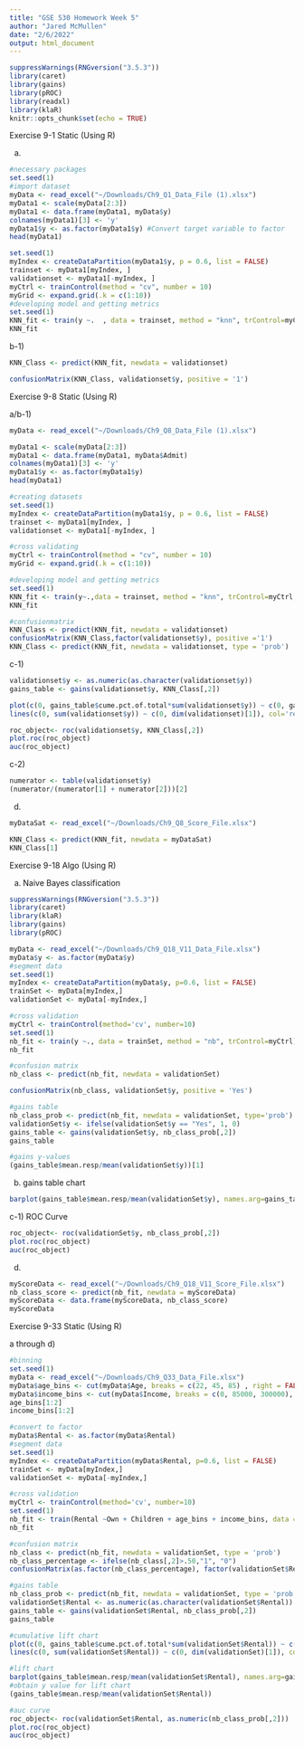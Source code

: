 ```yaml
---
title: "GSE 530 Homework Week 5"
author: "Jared McMullen"
date: "2/6/2022"
output: html_document
---
```


```r
suppressWarnings(RNGversion("3.5.3"))
library(caret)
library(gains)
library(pROC)
library(readxl)
library(klaR)
knitr::opts_chunk$set(echo = TRUE)
```

Exercise 9-1 Static (Using R)

a)

```r
#necessary packages
set.seed(1)
#import dataset
myData <- read_excel("~/Downloads/Ch9_Q1_Data_File (1).xlsx")
myData1 <- scale(myData[2:3])
myData1 <- data.frame(myData1, myData$y)
colnames(myData1)[3] <- 'y'
myData1$y <- as.factor(myData1$y) #Convert target variable to factor
head(myData1)

set.seed(1)
myIndex <- createDataPartition(myData1$y, p = 0.6, list = FALSE)
trainset <- myData1[myIndex, ]
validationset <- myData1[-myIndex, ]
myCtrl <- trainControl(method = "cv", number = 10)
myGrid <- expand.grid(.k = c(1:10))
#developing model and getting metrics
set.seed(1)
KNN_fit <- train(y ~.  , data = trainset, method = "knn", trControl=myCtrl, tuneGrid = myGrid)
KNN_fit
```
b-1)

```r
KNN_Class <- predict(KNN_fit, newdata = validationset)

confusionMatrix(KNN_Class, validationset$y, positive = '1')
```
Exercise 9-8 Static (Using R)

a/b-1)

```r
myData <- read_excel("~/Downloads/Ch9_Q8_Data_File (1).xlsx")

myData1 <- scale(myData[2:3])
myData1 <- data.frame(myData1, myData$Admit)
colnames(myData1)[3] <- 'y'
myData1$y <- as.factor(myData1$y)
head(myData1)

#creating datasets
set.seed(1)
myIndex <- createDataPartition(myData1$y, p = 0.6, list = FALSE)
trainset <- myData1[myIndex, ]
validationset <- myData1[-myIndex, ]

#cross validating
myCtrl <- trainControl(method = "cv", number = 10)
myGrid <- expand.grid(.k = c(1:10))

#developing model and getting metrics
set.seed(1)
KNN_fit <- train(y~.,data = trainset, method = "knn", trControl=myCtrl, tuneGrid = myGrid)
KNN_fit

#confusionmatrix
KNN_Class <- predict(KNN_fit, newdata = validationset)
confusionMatrix(KNN_Class,factor(validationset$y), positive ='1')
KNN_Class <- predict(KNN_fit, newdata = validationset, type = 'prob')
```

c-1)

```r
validationset$y <- as.numeric(as.character(validationset$y))
gains_table <- gains(validationset$y, KNN_Class[,2])

plot(c(0, gains_table$cume.pct.of.total*sum(validationset$y)) ~ c(0, gains_table$cume.obs),xlab = "# of cases", ylab="Cumulative", main="Cumulative Lift Chart", type = "l")
lines(c(0, sum(validationset$y)) ~ c(0, dim(validationset)[1]), col='red', lty=2)

roc_object<- roc(validationset$y, KNN_Class[,2])
plot.roc(roc_object)
auc(roc_object)
```
c-2)

```r
numerator <- table(validationset$y)
(numerator/(numerator[1] + numerator[2]))[2]
```

d)

```r
myDataSat <- read_excel("~/Downloads/Ch9_Q8_Score_File.xlsx")

KNN_Class <- predict(KNN_fit, newdata = myDataSat)
KNN_Class[1]
```


Exercise 9-18 Algo (Using R)

a) Naive Bayes classification 

```r
suppressWarnings(RNGversion("3.5.3"))
library(caret)
library(klaR)
library(gains)
library(pROC)

myData <- read_excel("~/Downloads/Ch9_Q18_V11_Data_File.xlsx")
myData$y <- as.factor(myData$y)
#segment data
set.seed(1)
myIndex <- createDataPartition(myData$y, p=0.6, list = FALSE)
trainSet <- myData[myIndex,]
validationSet <- myData[-myIndex,]

#cross validation
myCtrl <- trainControl(method='cv', number=10)
set.seed(1)
nb_fit <- train(y ~., data = trainSet, method = "nb", trControl=myCtrl)
nb_fit

#confusion matrix
nb_class <- predict(nb_fit, newdata = validationSet)

confusionMatrix(nb_class, validationSet$y, positive = 'Yes') 

#gains table
nb_class_prob <- predict(nb_fit, newdata = validationSet, type='prob') 
validationSet$y <- ifelse(validationSet$y == "Yes", 1, 0) 
gains_table <- gains(validationSet$y, nb_class_prob[,2])
gains_table

#gains y-values
(gains_table$mean.resp/mean(validationSet$y))[1]
```
b) gains table chart

```r
barplot(gains_table$mean.resp/mean(validationSet$y), names.arg=gains_table$depth, xlab='Percentile', ylab='Lift', ylim = c(0,1.5), main = 'Decile-Wise Lift Chart')
```

c-1) ROC Curve

```r
roc_object<- roc(validationSet$y, nb_class_prob[,2])
plot.roc(roc_object)
auc(roc_object)
```
d)

```r
myScoreData <- read_excel("~/Downloads/Ch9_Q18_V11_Score_File.xlsx")
nb_class_score <- predict(nb_fit, newdata = myScoreData)
myScoreData <- data.frame(myScoreData, nb_class_score)
myScoreData
```
Exercise 9-33 Static (Using R)

a through d)

```r
#binning
set.seed(1)
myData <- read_excel("~/Downloads/Ch9_Q33_Data_File.xlsx")
myData$age_bins <- cut(myData$Age, breaks = c(22, 45, 85) , right = FALSE, include.lowest = TRUE, labels = c("1", "2"))
myData$income_bins <- cut(myData$Income, breaks = c(0, 85000, 300000), right = FALSE, include.lowest = TRUE,labels = c("1", "2"))
age_bins[1:2]
income_bins[1:2]

#convert to factor
myData$Rental <- as.factor(myData$Rental)
#segment data
set.seed(1)
myIndex <- createDataPartition(myData$Rental, p=0.6, list = FALSE)
trainSet <- myData[myIndex,]
validationSet <- myData[-myIndex,]

#cross validation
myCtrl <- trainControl(method='cv', number=10)
set.seed(1)
nb_fit <- train(Rental ~Own + Children + age_bins + income_bins, data = trainSet, method = "nb", trControl=myCtrl)
nb_fit

#confusion matrix
nb_class <- predict(nb_fit, newdata = validationSet, type = 'prob')
nb_class_percentage <- ifelse(nb_class[,2]>.50,"1", "0")
confusionMatrix(as.factor(nb_class_percentage), factor(validationSet$Rental), positive = '1') 

#gains table
nb_class_prob <- predict(nb_fit, newdata = validationSet, type = 'prob')
validationSet$Rental <- as.numeric(as.character(validationSet$Rental))
gains_table <- gains(validationSet$Rental, nb_class_prob[,2])
gains_table

#cumulative lift chart
plot(c(0, gains_table$cume.pct.of.total*sum(validationSet$Rental)) ~ c(0, gains_table$cume.obs),xlab = "# of cases", ylab="Cumulative", main="Cumulative Lift Chart", type = "l")
lines(c(0, sum(validationSet$Rental)) ~ c(0, dim(validationSet)[1]), col='red', lty=2)

#lift chart
barplot(gains_table$mean.resp/mean(validationSet$Rental), names.arg=gains_table$depth, xlab='Percentile', ylab='Lift', ylim = c(0,1.5), main = 'Decile-Wise Lift Chart')
#obtain y value for lift chart
(gains_table$mean.resp/mean(validationSet$Rental))

#auc curve
roc_object<- roc(validationSet$Rental, as.numeric(nb_class_prob[,2]))
plot.roc(roc_object)
auc(roc_object)
```

